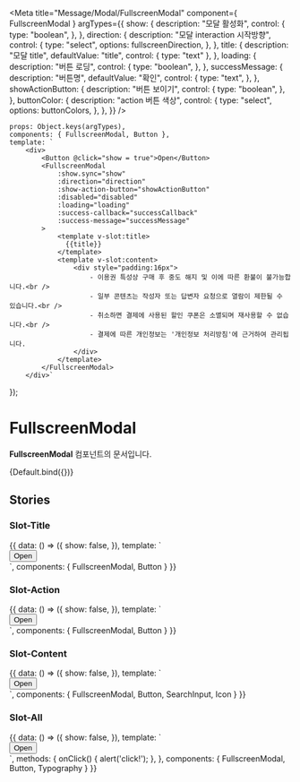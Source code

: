 
<Meta
    title="Message/Modal/FullscreenModal"
    component={ FullscreenModal }
    argTypes={{
        show: {
            description: "모달 활성화",
            control: {
                type: "boolean",
            },
        },
        direction: {
            description: "모달 interaction 시작방향",
            control: {
                type: "select",
                options: fullscreenDirection,
            },
        },
        title: {
            description: "모달 title",
            defaultValue: "title",
            control: { type: "text" },
        },
        loading: {
            description: "버튼 로딩",
            control: {
                type: "boolean",
            },
        },
        successMessage: {
            description: "버튼명",
            defaultValue: "확인",
            control: {
                type: "text",
            },
        },
        showActionButton: {
            description: "버튼 보이기",
            control: {
                type: "boolean",
            },
        },
        buttonColor: {
            description: "action 버튼 색상",
            control: {
                type: "select",
                options: buttonColors,
            },
        },
    }}
/>

    props: Object.keys(argTypes),
    components: { FullscreenModal, Button },
    template: `
        <div>
            <Button @click="show = true">Open</Button>
            <FullscreenModal
                :show.sync="show"
                :direction="direction"
                :show-action-button="showActionButton"
                :disabled="disabled"
                :loading="loading"
                :success-callback="successCallback"
                :success-message="successMessage"
            >
                <template v-slot:title>
                  {{title}}
                </template>
                <template v-slot:content>
                    <div style="padding:16px">
                        - 이용권 특성상 구매 후 중도 해지 및 이에 따른 환불이 불가능합니다.<br />
                        - 일부 콘텐츠는 작성자 또는 답변자 요청으로 열람이 제한될 수 있습니다.<br />
                        - 취소하면 결제에 사용된 할인 쿠폰은 소멸되며 재사용할 수 없습니다.<br />
                        - 결제에 따른 개인정보는 '개인정보 처리방침'에 근거하여 관리됩니다.
                    </div>
                </template>
            </FullscreenModal>
        </div>`
});

# FullscreenModal

**FullscreenModal** 컴포넌트의 문서입니다.

<Story name="Default" height="100px">
    {Default.bind({})}
</Story>

<ArgsTable story="Default" />

## Stories
### Slot-Title
<Canvas>
    <Story name="Slot-Title" height="100px">
        {{
            data: () => ({
                show: false,
            }),
            template: `
                <div>
                    <Button @click="show = true">Open</Button>
                    <FullscreenModal
                        :show.sync="show"
                        direction="left"
                        close-type="icon"
                    >
                        <template v-slot:title>
                          Title이 있는 경우
                        </template>
                        <template v-slot:content>
                            <div style="padding:16px">
                                - Title과 Close이벤트를 추가한 fullscreenModal입니다.<br />
                                - 일부 콘텐츠는 작성자 또는 답변자 요청으로 열람이 제한될 수 있습니다.<br />
                                - 취소하면 결제에 사용된 할인 쿠폰은 소멸되며 재사용할 수 없습니다.<br />
                                - 결제에 따른 개인정보는 '개인정보 처리방침'에 근거하여 관리됩니다.
                            </div>
                        </template>
                    </FullscreenModal>
                </div>
            `,
            components: {
                FullscreenModal, Button
            }
        }}
    </Story>
</Canvas>


### Slot-Action
<Canvas>
    <Story name="Slot-Action" height="100px">
        {{
            data: () => ({
                show: false,
            }),
            template: `
                <div>
                    <Button @click="show = true">Open</Button>
                    <FullscreenModal
                        :show.sync="show"
                        direction="left"
                        close-type="none"
                    >
                        <template v-slot:title>
                            title
                        </template>
                        <template v-slot:action>
                            <Button size="small" type="outline"  @click="show = false">닫기</Button>
                        </template>
                        <template v-slot:content>
                            <div style="padding:16px">
                                - Action 이벤트를 추가 할 수 있는 fullscreenModal 입니다.<br />
                                - 일부 콘텐츠는 작성자 또는 답변자 요청으로 열람이 제한될 수 있습니다.<br />
                                - 취소하면 결제에 사용된 할인 쿠폰은 소멸되며 재사용할 수 없습니다.<br />
                                - 결제에 따른 개인정보는 '개인정보 처리방침'에 근거하여 관리됩니다.
                            </div>
                        </template>
                    </FullscreenModal>
                </div>
            `,
            components: {
                FullscreenModal, Button
            }
        }}
    </Story>
</Canvas>

### Slot-Content
<Canvas>
    <Story name="Slot-Content" height="100px">
        {{
            data: () => ({
                show: false,
            }),
            template: `
                <div>
                    <Button @click="show = true">Open</Button>
                    <FullscreenModal
                        :show.sync="show"
                        direction="none"
                    >
                        <template v-slot:content>
                            <div class="pa-16 flex">
                                <div class="mr-8" @click="show = false" style="margin: 4px 0 0 4px; display: flex; align-items: center;">
                                    <Icon name="IconArrowLargeLine" :rotate="-90"></Icon>
                                </div>
                                <SearchInput
                                    ref="searchModalInput"
                                    placeholder="예시로 들어 갈 수 있습니다."
                                    full
                                ></SearchInput>
                            </div>
                            <div style="padding:25px">
                                content영역만 있을 경우 보여지는 fullcreenModal 입니다.<br>
                                content영역만 있는 경우, 페이지처럼 보이도록 의도할 수 있으니, <br>
                                direction값을 none으로 설정하면 됩니다. <br>
                            </div>
                        </template>
                    </FullscreenModal>
                </div>
            `,
            components: {
                FullscreenModal, Button, SearchInput, Icon
            }
        }}
    </Story>
</Canvas>

### Slot-All
<Canvas>
    <Story name="Slot-All" height="100px">
        {{
            data: () => ({
                show: false,
            }),
            template: `
                <div>
                    <Button @click="show = true">Open</Button>
                    <FullscreenModal
                        :show.sync="show"
                        direction="left"
                        show-action-button
                        button-color="light-primary"
                        :success-callback="() => { show = false; }"
                    >
                        <template v-slot:title>
                            Title이 있는 경우
                        </template>
                        <template v-slot:action>
                            <Button size="small" type="outline" @click="onClick">초기화</Button>
                        </template>
                        <template v-slot:content>
                            <Typography type="display1" style="padding:16px">
                                동해 물과 백두산이 마르고 닳도록<br />
                                하느님이 보우하사 우리나라 만세<br />
                                무궁화 삼천리 화려강산<br />
                                대한 사람 대한으로 길이 보전하세<br />
                                <br/>
                                남산 위에 저 소나무 철갑을 두른 듯<br />
                                바람 서리 불변함은 우리 기상일세<br />
                                <br/>
                                가을 하늘 공활한데 높고 구름 없이<br />
                                밝은 달은 우리 가슴 일편단심일세<br />
                                <br/>
                                이 기상과 이 맘으로 충성을 다하여<br />
                                괴로우나 즐거우나 나라 사랑하세
                            </Typography>
                        </template>
                    </FullscreenModal>
                </div>
            `,
            methods: {
                onClick() {
                    alert('click!');
                },
            },
            components: {
                FullscreenModal, Button, Typography
            }
        }}
    </Story>
</Canvas>
